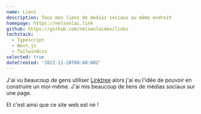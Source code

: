 ```yaml
---
name: Liens
description: Tous mes liens de médias sociaux au même endroit
homepage: https://nelsonlai.link
github: https://github.com/nelsonlaidev/links
techstack:
  - Typescript
  - Next.js
  - Tailwindcss
selected: true
dateCreated: '2022-11-28T00:00:00Z'
---
```


J'ai vu beaucoup de gens utiliser [Linktree](https://linktr.ee/) alors j'ai eu l'idée de pouvoir en construire un moi-même. J'ai mis beaucoup de liens de médias sociaux sur une page.

Et c'est ainsi que ce site web est né !